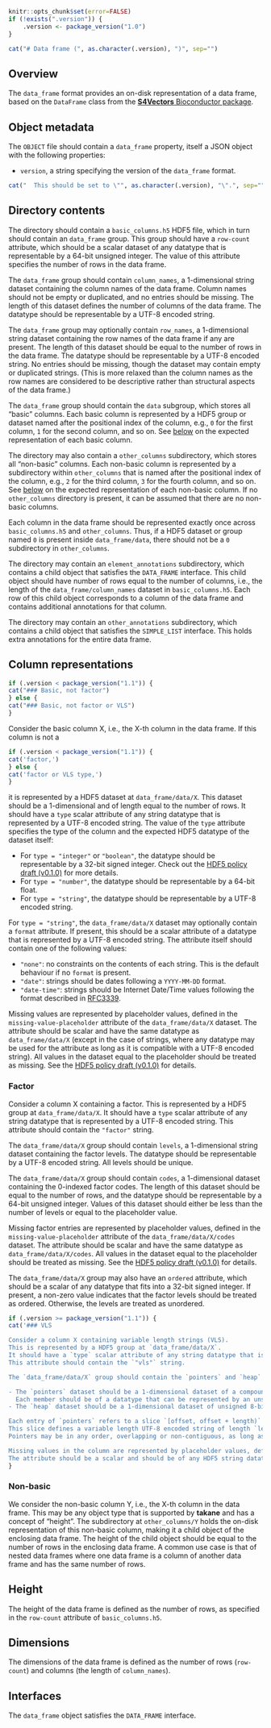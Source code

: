 ```r
knitr::opts_chunk$set(error=FALSE)
if (!exists(".version")) {
    .version <- package_version("1.0")
}
```

```r
cat("# Data frame (", as.character(.version), ")", sep="")
```

## Overview

The `data_frame` format provides an on-disk representation of a data frame, based on the `DataFrame` class from the [**S4Vectors** Bioconductor package](https://bioconductor.org/packages/S4Vectors).

## Object metadata

The `OBJECT` file should contain a `data_frame` property, itself a JSON object with the following properties:

- `version`, a string specifying the version of the `data_frame` format.
```r
cat("  This should be set to \"", as.character(.version), "\".", sep="")
```

## Directory contents 

The directory should contain a `basic_columns.h5` HDF5 file, which in turn should contain an `data_frame` group.
This group should have a `row-count` attribute, which should be a scalar dataset of any datatype that is representable by a 64-bit unsigned integer.
The value of this attribute specifies the number of rows in the data frame.

The `data_frame` group should contain `column_names`, a 1-dimensional string dataset containing the column names of the data frame.
Column names should not be empty or duplicated, and no entries should be missing.
The length of this dataset defines the number of columns of the data frame.
The datatype should be representable by a UTF-8 encoded string.

The `data_frame` group may optionally contain `row_names`, a 1-dimensional string dataset containing the row names of the data frame if any are present.
The length of this dataset should be equal to the number of rows in the data frame.
The datatype should be representable by a UTF-8 encoded string.
No entries should be missing, though the dataset may contain empty or duplicated strings.
(This is more relaxed than the column names as the row names are considered to be descriptive rather than structural aspects of the data frame.)

The `data_frame` group should contain the `data` subgroup, which stores all "basic" columns.
Each basic column is represented by a HDF5 group or dataset named after the positional index of the column, e.g., `0` for the first column, `1` for the second column, and so on.
See [below](#column-representations) on the expected representation of each basic column.

The directory may also contain a `other_columns` subdirectory, which stores all "non-basic" columns.
Each non-basic column is represented by a subdirectory within `other_columns` that is named after the positional index of the column, e.g., `2` for the third column, `3` for the fourth column, and so on.
See [below](#non-basic) on the expected representation of each non-basic column.
If no `other_columns` directory is present, it can be assumed that there are no non-basic columns.

Each column in the data frame should be represented exactly once across `basic_columns.h5` and `other_columns`.
Thus, if a HDF5 dataset or group named `0` is present inside `data_frame/data`, there should not be a `0` subdirectory in `other_columns`.

The directory may contain an `element_annotations` subdirectory, which contains a child object that satisfies the `DATA_FRAME` interface.
This child object should have number of rows equal to the number of columns, i.e., the length of the `data_frame/column_names` dataset in `basic_columns.h5`.
Each row of this child object corresponds to a column of the data frame and contains additional annotations for that column.

The directory may contain an `other_annotations` subdirectory, which contains a child object that satisfies the `SIMPLE_LIST` interface.
This holds extra annotations for the entire data frame.

## Column representations

```r
if (.version < package_version("1.1")) {
cat("### Basic, not factor")
} else {
cat("### Basic, not factor or VLS")
}
```

Consider the basic column X, i.e., the X-th column in the data frame.
If this column is not a
```r
if (.version < package_version("1.1")) {
cat('factor,')
} else {
cat('factor or VLS type,')
}
```
it is represented by a HDF5 dataset at `data_frame/data/X`.
This dataset should be a 1-dimensional and of length equal to the number of rows.
It should have a `type` scalar attribute of any string datatype that is represented by a UTF-8 encoded string.
The value of the `type` attribute specifies the type of the column and the expected HDF5 datatype of the dataset itself:

- For `type = "integer"` or `"boolean"`, the datatype should be representable by a 32-bit signed integer.
  Check out the [HDF5 policy draft (v0.1.0)](https://github.com/ArtifactDB/Bioc-HDF5-policy/tree/v0.1.0) for more details.
- For `type = "number"`, the datatype should be representable by a 64-bit float.
- For `type = "string"`, the datatype should be representable by a UTF-8 encoded string.

For `type = "string"`, the `data_frame/data/X` dataset may optionally contain a `format` attribute.
If present, this should be a scalar attribute of a datatype that is represented by a UTF-8 encoded string.
The attribute itself should contain one of the following values:

- `"none"`: no constraints on the contents of each string.
  This is the default behaviour if no `format` is present.
- `"date"`: strings should be dates following a `YYYY-MM-DD` format.
- `"date-time"`: strings should be Internet Date/Time values following the format described in [RFC3339](https://www.rfc-editor.org/rfc/rfc3339).

Missing values are represented by placeholder values, defined in the `missing-value-placeholder` attribute of the `data_frame/data/X` dataset.
The attribute should be scalar and have the same datatype as `data_frame/data/X`
(except in the case of strings, where any datatype may be used for the attribute as long as it is compatible with a UTF-8 encoded string).
All values in the dataset equal to the placeholder should be treated as missing.
See the [HDF5 policy draft (v0.1.0)](https://github.com/ArtifactDB/Bioc-HDF5-policy/tree/v0.1.0) for details.

### Factor

Consider a column X containing a factor.
This is represented by a HDF5 group at `data_frame/data/X`.
It should have a `type` scalar attribute of any string datatype that is represented by a UTF-8 encoded string.
This attribute should contain the `"factor"` string.

The `data_frame/data/X` group should contain `levels`, a 1-dimensional string dataset containing the factor levels.
The datatype should be representable by a UTF-8 encoded string.
All levels should be unique.

The `data_frame/data/X` group should contain `codes`, a 1-dimensional dataset containing the 0-indexed factor codes. 
The length of this dataset should be equal to the number of rows, and the datatype should be representable by a 64-bit unsigned integer.
Values of this dataset should either be less than the number of levels or equal to the placeholder value.

Missing factor entries are represented by placeholder values, defined in the `missing-value-placeholder` attribute of the `data_frame/data/X/codes` dataset.
The attribute should be scalar and have the same datatype as `data_frame/data/X/codes`.
All values in the dataset equal to the placeholder should be treated as missing.
See the [HDF5 policy draft (v0.1.0)](https://github.com/ArtifactDB/Bioc-HDF5-policy/tree/v0.1.0) for details.

The `data_frame/data/X` group may also have an `ordered` attribute, which should be a scalar of any datatype that fits into a 32-bit signed integer.
If present, a non-zero value indicates that the factor levels should be treated as ordered.
Otherwise, the levels are treated as unordered.

```r
if (.version >= package_version("1.1")) {
cat('### VLS

Consider a column X containing variable length strings (VLS).
This is represented by a HDF5 group at `data_frame/data/X`.
It should have a `type` scalar attribute of any string datatype that is represented by a UTF-8 encoded string.
This attribute should contain the `"vls"` string.

The `data_frame/data/X` group should contain the `pointers` and `heap` datasets.

- The `pointers` dataset should be a 1-dimensional dataset of a compound datatype of 2 members, `"offset"` and `"length"`.
  Each member should be of a datatype that can be represented by an unsigned 64-bit integer.
- The `heap` dataset should be a 1-dimensional dataset of unsigned 8-bit integers.

Each entry of `pointers` refers to a slice `[offset, offset + length)` of the `heap` dataset.
This slice defines a variable length UTF-8 encoded string of length `length` - unless the slice contains a null terminator, in which case the string is defined as the interval to the first null. 
Pointers may be in any order, overlapping or non-contiguous, as long as `[offset, offset + length)` lies within the boundaries of the heap.

Missing values in the column are represented by placeholder values, defined in the `missing-value-placeholder` attribute of the `data_frame/data/X/pointers` dataset.
The attribute should be a scalar and should be of any HDF5 string datatype that can be represented by a UTF-8 encoded string.')
}
```

### Non-basic

We consider the non-basic column Y, i.e., the X-th column in the data frame.
This may be any object type that is supported by **takane** and has a concept of "height".
The subdirectory at `other_columns/Y` holds the on-disk representation of this non-basic column, making it a child object of the enclosing data frame.
The height of the child object should be equal to the number of rows in the enclosing data frame.
A common use case is that of nested data frames where one data frame is a column of another data frame and has the same number of rows.

## Height

The height of the data frame is defined as the number of rows, as specified in the `row-count` attribute of `basic_columns.h5`.

## Dimensions

The dimensions of the data frame is defined as the number of rows (`row-count`) and columns (the length of `column_names`).

## Interfaces

The `data_frame` object satisfies the `DATA_FRAME` interface.
